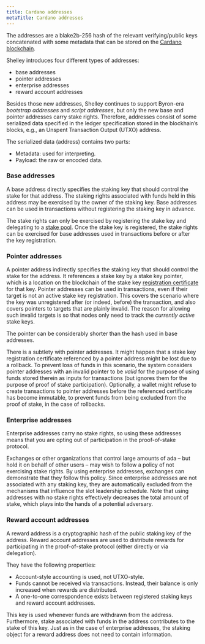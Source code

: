 ```yaml
---
title: Cardano addresses
metaTitle: Cardano addresses
---
```


The addresses are a blake2b-256 hash of the relevant verifying/public keys concatenated with some metadata that can be stored on the [Cardano blockchain](https://cardano.org/).

Shelley introduces four different types of addresses:

- base addresses
- pointer addresses
- enterprise addresses
- reward account addresses

Besides those new addresses, Shelley continues to support Byron-era *bootstrap addresses* and *script addresses*, but only the new base and
pointer addresses carry stake rights. Therefore, addresses consist of some serialized data specified in the ledger specification stored in the
blockhain’s blocks, e.g., an Unspent Transaction Output (UTXO) address. 

The serialized data (address) contains two parts:

- Metadata: used for interpreting.
- Payload: the raw or encoded data.

### Base addresses

A base address directly specifies the staking key that should control the stake for that address. The staking rights associated with funds held in this address
may be exercised by the owner of the staking key. Base addresses can be used in transactions without registering the staking key in advance.

The stake rights can only be exercised by registering the stake key and delegating to a [stake pool](https://docs.cardano.org/core-concepts/stake-pools). Once the stake key is registered, the stake rights can be exercised for base addresses used in transactions before or after the key registration.

### Pointer addresses

A pointer address indirectly specifies the staking key that should control the stake for the address. It references a stake key by a stake key pointer, which is a location on the blockchain of the stake key [registration certificate](https://docs.cardano.org/getting-started/operating-a-stake-pool/creating-keys-and-certificates#creatinganoperationalcertificate) for that key. Pointer addresses can be used in transactions, even if their target is not an active stake key registration. This covers the scenario where the key was unregistered after (or indeed, before) the transaction, and also covers pointers to targets that are plainly invalid. The reason for allowing such invalid targets is so that nodes only need to track the *currently active* stake keys.

The pointer can be considerably shorter than the hash used in base addresses.

There is a subtlety with pointer addresses. It might happen that a stake key registration certificate referenced by a pointer address might be lost due to a rollback. To prevent loss of funds in this scenario, the system considers pointer addresses with an invalid pointer to be *valid* for the purpose of using funds stored therein as inputs for transactions (but ignores them for the purpose of proof of stake participation). Optionally, a wallet might refuse to create transactions to pointer addresses before the referenced certificate has become immutable, to prevent funds from being excluded from the proof of stake, in the case of rollbacks.

### Enterprise addresses

Enterprise addresses carry no stake rights, so using these addresses means that you are opting out of participation in the proof-of-stake protocol.

Exchanges or other organizations that control large amounts of ada – but hold it on behalf of other users – may wish to follow a policy of not exercising stake rights. By using enterprise addresses, exchanges can demonstrate that they follow this policy. Since enterprise addresses are not associated with any staking key, they are automatically excluded from the mechanisms that influence the slot leadership schedule. Note that using addresses with no stake rights effectively decreases the total amount of stake, which plays into the hands of a potential adversary.

### Reward account addresses

A reward address is a cryptographic hash of the public staking key of the address. Reward account addresses are used to distribute rewards for participating in the proof-of-stake protocol (either directly or via delegation). 

They have the following properties:

- Account-style accounting is used, not UTXO-style.
- Funds cannot be received via transactions. Instead, their balance is only
  increased when rewards are distributed.
- A one-to-one correspondence exists between registered staking keys and reward
  account addresses.

This key is used whenever funds are withdrawn from the address. Furthermore, stake associated with funds in the address contributes to the stake of this key.
Just as in the case of enterprise addresses, the staking object for a reward address does not need to contain information.

